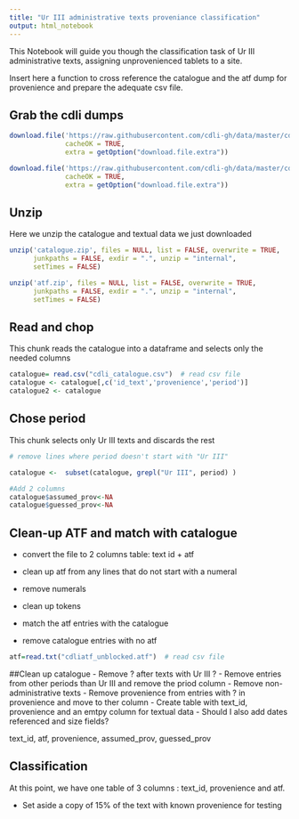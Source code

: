 ```yaml
---
title: "Ur III administrative texts proveniance classification"
output: html_notebook
---
```



This Notebook will guide you though the classification task of Ur III administrative texts, assigning unprovenienced tablets to a site. 

Insert here a function to cross reference the catalogue and the atf dump for provenience and prepare the adequate csv file.

  
## Grab the cdli dumps
```r
download.file('https://raw.githubusercontent.com/cdli-gh/data/master/cdli_catalogue.csv.zip', 'catalogue.zip', 'wget', quiet = FALSE, mode = "w",
              cacheOK = TRUE,
              extra = getOption("download.file.extra"))

download.file('https://raw.githubusercontent.com/cdli-gh/data/master/cdliatf_unblocked.atf.zip', 'atf.zip', 'wget', quiet = FALSE, mode = "w",
              cacheOK = TRUE,
              extra = getOption("download.file.extra"))

```



## Unzip
Here we unzip the catalogue and textual data we just downloaded
```r
unzip('catalogue.zip', files = NULL, list = FALSE, overwrite = TRUE,
      junkpaths = FALSE, exdir = ".", unzip = "internal",
      setTimes = FALSE)

unzip('atf.zip', files = NULL, list = FALSE, overwrite = TRUE,
      junkpaths = FALSE, exdir = ".", unzip = "internal",
      setTimes = FALSE)

```


## Read and chop
This chunk reads the catalogue into a dataframe and selects only the needed columns
```r
catalogue= read.csv("cdli_catalogue.csv")  # read csv file 
catalogue <- catalogue[,c('id_text','provenience','period')]
catalogue2 <- catalogue
```

## Chose period
This chunk selects only Ur III texts and discards the rest
```r
# remove lines where period doesn't start with "Ur III"

catalogue <-  subset(catalogue, grepl("Ur III", period) )

```


```r
#Add 2 columns
catalogue$assumed_prov<-NA
catalogue$guessed_prov<-NA

```


## Clean-up ATF and match with catalogue
- convert the file to 2 columns table: text id + atf
- clean up atf from any lines that do not start with a numeral
- remove numerals
- clean up tokens

- match the atf entries with the catalogue
- remove catalogue entries with no atf
```r
atf=read.txt("cdliatf_unblocked.atf")  # read csv file 


```


##Clean up catalogue
- Remove ? after texts with Ur III ?
- Remove entries from other periods than Ur III and remove the priod column
- Remove non-administrative texts
- Remove provenience from entries with ? in provenience and move to ther column
- Create table with text_id, provenience and an emtpy column for textual data
- Should I also add dates referenced and size fields?

text_id, atf, provenience, assumed_prov, guessed_prov

## Classification
At this point, we have one table of 3 columns : text_id, provenience and atf. 


- Set aside a copy of 15% of the text with known provenience for testing

```r


```


